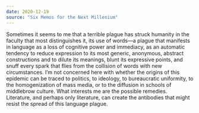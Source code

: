 ```yaml
---
date: 2020-12-19
source: "Six Memos for the Next Millenium"
---
```


Sometimes it seems to me that a terrible plague has struck humanity in the faculty that most distinguishes it, its use of words—a plague that manifests in language as a loss of cognitive power and immediacy, as an automatic tendency to reduce expression to its most generic, anonymous, abstract constructions and to dilute its meanings, blunt its expressive points, and snuff every spark that flies from the collision of words with new circumstances. I’m not concerned here with whether the origins of this epidemic can be traced to politics, to ideology, to bureaucratic uniformity, to the homogenization of mass media, or to the diffusion in schools of middlebrow culture. What interests me are the possible remedies. Literature, and perhaps only literature, can create the antibodies that might resist the spread of this language plague.


